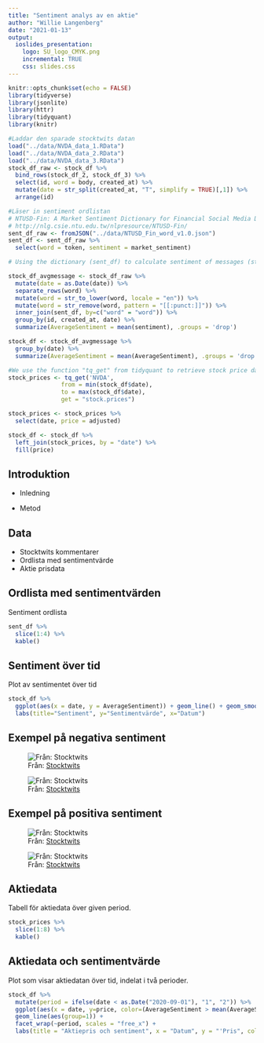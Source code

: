```yaml
---
title: "Sentiment analys av en aktie"
author: "Willie Langenberg"
date: "2021-01-13"
output:
  ioslides_presentation:
    logo: SU_logo_CMYK.png
    incremental: TRUE
    css: slides.css
---
```


```r
knitr::opts_chunk$set(echo = FALSE)
library(tidyverse)
library(jsonlite)
library(httr)
library(tidyquant)
library(knitr)
```

```r
#Laddar den sparade stocktwits datan
load("../data/NVDA_data_1.RData")
load("../data/NVDA_data_2.RData")
load("../data/NVDA_data_3.RData")
stock_df_raw <- stock_df %>%
  bind_rows(stock_df_2, stock_df_3) %>%
  select(id, word = body, created_at) %>%
  mutate(date = str_split(created_at, "T", simplify = TRUE)[,1]) %>%
  arrange(id)

#Läser in sentiment ordlistan
# NTUSD-Fin: A Market Sentiment Dictionary for Financial Social Media Data Applications
# http://nlg.csie.ntu.edu.tw/nlpresource/NTUSD-Fin/
sent_df_raw <- fromJSON("../data/NTUSD_Fin_word_v1.0.json")
sent_df <- sent_df_raw %>%
  select(word = token, sentiment = market_sentiment)
```

```r
# Using the dictionary (sent_df) to calculate sentiment of messages (stock_df)

stock_df_avgmessage <- stock_df_raw %>%
  mutate(date = as.Date(date)) %>%
  separate_rows(word) %>%
  mutate(word = str_to_lower(word, locale = "en")) %>%
  mutate(word = str_remove(word, pattern = "[[:punct:]]")) %>%
  inner_join(sent_df, by=c("word" = "word")) %>%
  group_by(id, created_at, date) %>%
  summarize(AverageSentiment = mean(sentiment), .groups = 'drop')

stock_df <- stock_df_avgmessage %>%
  group_by(date) %>%
  summarize(AverageSentiment = mean(AverageSentiment), .groups = 'drop')
```

```r
#We use the function "tq_get" from tidyquant to retrieve stock price data.
stock_prices <- tq_get('NVDA',
               from = min(stock_df$date),
               to = max(stock_df$date),
               get = "stock.prices")
```

```r
stock_prices <- stock_prices %>%
  select(date, price = adjusted)

stock_df <- stock_df %>%
  left_join(stock_prices, by = "date") %>%
  fill(price)

```

## Introduktion

* Inledning


* Metod


## Data

- Stocktwits kommentarer
- Ordlista med sentimentvärde
- Aktie prisdata

## Ordlista med sentimentvärden

Sentiment ordlista

```r
sent_df %>%
  slice(1:4) %>%
  kable()
```

## Sentiment över tid

Plot av sentimentet över tid

```r
stock_df %>%
  ggplot(aes(x = date, y = AverageSentiment)) + geom_line() + geom_smooth(se = FALSE) +
  labs(title="Sentiment", y="Sentimentvärde", x="Datum")
```

## Exempel på negativa sentiment

![Från: [Stocktwits](https://stocktwits.com/message/268804819)](../data/scrshot/pic_1.png)

![Från: [Stocktwits](https://stocktwits.com/message/253566258)](../data/scrshot/pic_2.png)

## Exempel på positiva sentiment

![Från: [Stocktwits](https://stocktwits.com/message/237686104)](../data/scrshot/pic_4.png)

![Från: [Stocktwits](https://stocktwits.com/message/251538781)](../data/scrshot/pic_5.png)

## Aktiedata

Tabell för aktiedata över given period.

```r
stock_prices %>%
  slice(1:8) %>%
  kable()
```

## Aktiedata och sentimentvärde

Plot som visar aktiedatan över tid, indelat i två perioder.

```r
stock_df %>%
  mutate(period = ifelse(date < as.Date("2020-09-01"), "1", "2")) %>%
  ggplot(aes(x = date, y=price, color=(AverageSentiment > mean(AverageSentiment)))) + 
  geom_line(aes(group=1)) + 
  facet_wrap(~period, scales = "free_x") +
  labs(title = "Aktiepris och sentiment", x = "Datum", y = "'Pris", color = "Högre sentiment \nän vanligt")
```
